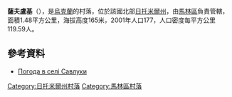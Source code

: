 {{coord|50|58|41|N|29|6|34|E|scale:30000|display=title}}

'''薩夫盧基'''（{{lang-uk|Савлуки}}），是[[烏克蘭|烏克蘭]]的村落，位於該國北部[[日托米爾州|日托米爾州]]，由[[馬林區|馬林區]]負責管轄，面積1.48平方公里，海拔高度165米，2001年人口177，人口密度每平方公里119.59人。

==參考資料==
* [http://weather.in.ua/ua/zhitomirskaja/23086 Погода в селі Савлуки] {{Wayback|url=http://weather.in.ua/ua/zhitomirskaja/23086 |date=20111219133353 }}

{{DEFAULTSORT:Савлуки}}
[[Category:日托米爾州村落|Category:日托米爾州村落]]
[[Category:馬林區村落|Category:馬林區村落]]


{{Zhytomyr-geo-stub}}